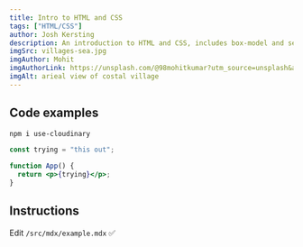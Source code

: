 ```yaml
---
title: Intro to HTML and CSS
tags: ["HTML/CSS"]
author: Josh Kersting
description: An introduction to HTML and CSS, includes box-model and semantic markup.
imgSrc: villages-sea.jpg
imgAuthor: Mohit
imgAuthorLink: https://unsplash.com/@98mohitkumar?utm_source=unsplash&amp;utm_medium=referral&amp;utm_content=creditCopyText
imgAlt: arieal view of costal village
---
```


## Code examples

```bash
npm i use-cloudinary
```

```jsx
const trying = "this out";

function App() {
  return <p>{trying}</p>;
}
```

## Instructions

Edit `/src/mdx/example.mdx` ✅
